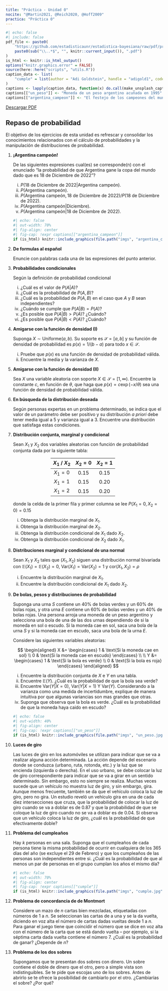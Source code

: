 ```yaml
---
title: "Práctica - Unidad 0"
nocite: "@Martin2021, @Reich2020, @Hoff2009"
practica: "Práctica 0"
---
```


```r
#| echo: false
#| include: false
pdf_file <- paste0(
    "https://github.com/estadisticaunr/estadistica-bayesiana/raw/pdf/practica/",
    paste0(sub("\\..*$", "", knitr::current_input()), ".pdf")
)
is_html <- knitr::is_html_output()
options("knitr.graphics.error" = FALSE)
source(here::here("scripts", "utils.R"))
caption_data <- list(
    "cumple" = list(author = "Adi Goldstein", handle = "adigold1", code = "Hli3R6LKibo")
)
captions <- lapply(caption_data, function(x) do.call(make_unsplash_caption, x))
captions[["un_peso"]] <- "Moneda de un peso argentino acuñada en 1995"
captions[["argentina_campeon"]] <- "El festejo de los campeones del mundo"
```

::: {.content-visible when-format="html"}
[Descargar PDF](`r pdf_file`)
:::

## Repaso de probabilidad

El objetivo de los ejercicios de esta unidad es refrescar y consolidar los conocimientos 
relacionados con el cálculo de probabilidades y la manipulación de distribuciones de 
probabilidad.

1.  **¡Argentina campeón!**

    De las siguientes expresiones cual(es) se corresponde(n) con el enunciado 
    "la probabilidad de que Argentina gane la copa del mundo dado que es 18 de Diciembre 
    de 2022"?
    
    i. $P(\text{18 de Diciembre de 2022} | \text{Argentina campeón})$.
    i. $P(\text{Argentina campeón})$.
    i. $P(\text{Argentina campeón}, \text{18 de Diciembre de 2022}) / P(\text{18 de Diciembre de 2022})$.
    i. $P(\text{Argentina campeón} | \text{Diciembre})$.
    i. $P(\text{Argentina campeón} | \text{18 de Diciembre de 2022})$.
    <!-- @Martin2021 -->

    ```r
    #| echo: false
    #| out-width: 70%
    #| fig-align: center
    #| fig-cap: !expr captions[["argentina_campeon"]]
    if (is_html) knitr::include_graphics(file.path("imgs", "argentina_campeon.png"))
    ```

1.  **De formulas al español**  

    Enuncie con palabras cada una de las expresiones del punto anterior.
    <!-- @Martin2021 -->

1.  **Probabilidades condicionales**

    Según la definición de probabilidad condicional

    i. ¿Cuál es el valor de $P(A | A)$?
    i. ¿Cuál es la probabilidad de $P(A, B)$?
    i. ¿Cuál es la probabilidad de $P(A, B)$ en el caso que $A$ y $B$ sean independientes?
    i. ¿Cuándo se cumple que $P(A | B) = P(A)$?
    i. ¿Es posible que $P(A | B) > P(A)$? ¿Cuándo?
    i. ¿Es posible que $P(A | B) < P(A)$? ¿Cuándo?
    <!-- @Martin2021 -->

1.  **Amigarse con la función de densidad (I)**

    Suponga $X \sim \text{Uniforme}(a, b)$. Su soporte es $\mathcal{S} = [a, b]$ 
    y su función de densidad de probabilidad es $p(x) = 1 / (b - a)$ para todo 
    $x \in \mathcal{S}$.
    
    i. Pruebe que $p(x)$ es una función de densidad de probabilidad válida.
    i. Encuentre la media y la varianza de $X$.
    <!-- @Reich2020 -->

1.  **Amigarse con la función de densidad (II)**

    Sea $X$ una variable aleatoria con soporte $X \in \mathcal{S} = [1, \infty)$. 
    Encuentre la constante $c$, en función de $\theta$, que haga que 
    $p(x) = c \exp(-x / \theta)$ sea una función de densidad de probabilidad válida.
    <!-- @Reich2020 -->

1.  **En búsqueda de la distribución deseada**

    Según personas expertas en un problema determinado, se indica que el valor de un 
    parámetro  debe ser positivo y su distribución _a priori_ debe tener media igual a 5 y
    varianza igual a 3. Encuentre una distribución que satisfaga estas condiciones.
    <!-- @Reich2020 -->

1.  **Distribución conjunta, marginal y condicional**

    Sean $X_1$ y $X_2$ dos variables aleatorias con función de probabilidad conjunta dada
    por la siguiente tabla:
    
    <center>
    <div style="width:50%" class="table-practica">

    | $X_1$ / $X_2$ |  $X_2=0$  |  $X_2=1$  |
    |:-------------:|:---------:|:---------:|
    |    $X_1=0$    |   $0.15$  |   $0.15$  |
    |    $X_1=1$    |   $0.15$  |   $0.20$  |
    |    $X_1=2$    |   $0.15$  |   $0.20$  |

    </div>
    </center>

    donde la celda de la primer fila y primer columna se lee $P(X_1=0, X_2=0)=0.15$ 

    i. Obtenga la distribución marginal de $X_1$.
    i. Obtenga la distribución marginal de $X_2$.
    i. Obtenga la distribución condicional de $X_1$ dado $X_2$.
    i. Obtenga la distribución condicional de $X_2$ dado $X_1$.
    <!-- @Reich2020 -->

1.  **Distribuciones marginal y condicional de una normal**

    Sean $X_1$ y $X_2$ tales que $(X_1, X_2)$ siguen una distribución normal bivariada
    con $\mathbb{E}(X_1) = \mathbb{E}(X_2) = 0$, $\text{Var}(X_1) = \text{Var}(X_2) = 1$ y 
    $\text{cor}(X_1, X_2) = \rho$

    i. Encuentre la distribución marginal de $X_1$.
    i. Encuentre la distribución condicional de $X_1$ dado $X_2$.
    <!-- @Reich2020 -->

1.  **De bolas, pesos y distribuciones de probabilidad**

    Suponga una urna $S$ contiene un 40% de bolas verdes y un 60% de bolas rojas, y otra
    urna $E$ contiene un 60% de bolas verdes y un 40% de bolas rojas.
    Una persona arroja una moneda de un peso argentino y selecciona una bola de una de 
    las dos urnas dependiendo de si la moneda en sol o escudo. 
    Si la moneda cae en sol, saca una bola de la urna $S$ y si la moneda cae en escudo, 
    saca una bola de la urna $E$.  
    
    Considere las siguientes variables aleatorias:

    $$
    \begin{aligned}
    X &= 
        \begin{cases}
        1 & \text{Si la moneda cae en sol} \\
        0 & \text{Si la moneda cae en escudo}
        \end{cases}
    \\
    \\
    Y &= 
        \begin{cases}
        1 & \text{Si la bola es verde} \\
        0 & \text{Si la bola es roja}
        \end{cases}
    \end{aligned}
    $$

    i. Encuentre la distribución conjunta de $X$ e $Y$ en una tabla.
    i. Encuentre $\mathbb{E}(Y)$. ¿Cuál es la probabilidad de que la bola sea verde?
    i. Encuentre $\text{Var}(Y | X = 0)$, $\text{Var}(Y | X = 1)$ Y $\text{Var}(Y)$.
    Considerando a la varianza como una medida de incertidumbre, explique de manera 
    intuitiva por que algunas variancias son mas grandes que otras.
    i. Suponga que observa que la bola es verde. ¿Cuál es la probabilidad de que la moneda
    haya caido en escudo?
    <!-- @Hoff2009 -->

    ```r
    #| echo: false
    #| out-width: 40%
    #| fig-align: center
    #| fig-cap: !expr captions[["un_peso"]]
    if (is_html) knitr::include_graphics(file.path("imgs", "un_peso.jpg"))
    ```

1.  **Luces de giro**

    Las luces de giro en los automóviles se utilizan para indicar que se va a realizar
    alguna acción determinada. La acción depende del escenario donde se conduzca 
    (urbano, ruta, rotonda, etc.) y la luz que se encienda (izquierda o derecha). 
    En el uso urbano, se debe colocar la luz de giro correspondiente para indicar que se 
    va a girar en un sentido determinado. Sin embargo, esto no siempre se realiza.
    Muchas veces sucede que un vehículo no muestra luz de giro, y sin embargo, gira.
    Aunque menos frecuente, también se da que el vehículo coloca la luz de giro, pero no 
    gira.  Un estudio reveló un vehículo gira en una de cada diez intersecciones que cruza,
    que la probabilidad de colocar la luz de giro cuando se va a doblar es de 0.87 y que 
    la probabilidad de que se coloque la luz de giro cuando no se va a doblar es de 0.04.
    Si observa que un vehículo coloca la luz de giro, ¿cuál es la probabilidad de que 
    efectivamente doble?

1.  **Problema del cumpleaños**

    Hay $k$ personas en una sala. Suponga que el cumpleaños de cada persona tiene la misma
    probabilidad de ocurrir en cualquiera de los 365 días del año (se excluye el 29 de Febrero)
    y que los cumpleaños de las personas son independientes entre si.
    ¿Cuál es la probabilidad de que al menos un par de personas en el grupo cumplan los
    años el mismo día?
    <!-- Blitzstein, Introdudction to Probability -->

    ```r
    #| echo: false
    #| out-width: 70%
    #| fig-align: center
    #| fig-cap: !expr captions[["cumple"]]
    if (is_html) knitr::include_graphics(file.path("imgs", "cumple.jpg"))
    ```


1.  **Problema de concordancia de de Montmort**

    Considere un mazo de $n$ cartas bien mezcladas, etiquetadas con números de 1 a $n$.
    Se seleccionan las cartas de a una y se la da vuelta, diciendo en voz alta el número
    de cartas dadas vueltas desde 1 a $n$. Para ganar el juego tiene que coincidir el 
    número que se dice en voz alta con el número de la carta que se está dando vuelta --
    por ejemplo, si la séptima carta dada vuelta contiene el número 7.
    ¿Cuál es la probabilidad de ganar? ¿Depende de $n$?
    <!-- Blitzstein, Introdudction to Probability -->


1.  **Problema de los dos sobres**

    Supongamos que te presentan dos sobres con dinero. Un sobre contiene el doble de 
    dinero que el otro, pero a simple vista son indistinguibles. Se te pide que escojas
    uno de los sobres. Antes de abrirlo se te ofrece la posibilidad de cambiarlo por el 
    otro. ¿Cambiarías el sobre? ¿Por qué?
    <!-- https://es.wikipedia.org/wiki/Paradoja_de_los_dos_sobres -->
    <!-- https://twitter.com/pgroisma/status/1614242343510589441 -->
    <!-- https://twitter.com/pgroisma/status/1614686037351010306 -->
    <!-- https://twitter.com/pgroisma/status/1614813051559071744 -->
